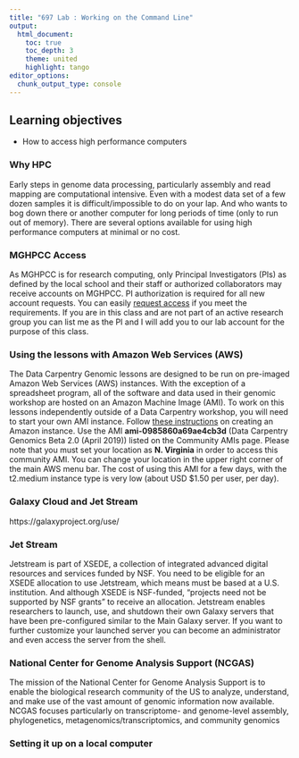 ```yaml
---
title: "697 Lab : Working on the Command Line"
output:
  html_document:
    toc: true
    toc_depth: 3
    theme: united
    highlight: tango
editor_options: 
  chunk_output_type: console
---
```


## Learning objectives

- How to access high performance computers

### Why HPC

Early steps in genome data processing, particularly assembly and read mapping are computational intensive. Even with a modest data set of a few dozen samples it is difficult/impossible to do on your lap. And who wants to bog down there or another computer for long periods of time (only to run out of memory). There are several options available for using high performance computers at minimal or no cost.

### MGHPCC Access

As MGHPCC is for research computing, only Principal Investigators (PIs) as defined by the local school and their staff or authorized collaborators may receive accounts on MGHPCC. PI authorization is required for all new account requests. You can easily [request access](https://www.umassrc.org/hpc/index.php) if you meet the requirements. If you are in this class and are not part of an active research group you can list me as the PI and I will add you to our lab account for the purpose of this class.

### Using the lessons with Amazon Web Services (AWS)

The Data Carpentry Genomic lessons are designed to be run on pre-imaged Amazon Web Services (AWS) instances. With the exception of a spreadsheet program, all of the software and data used in their genomic workshop are hosted on an Amazon Machine Image (AMI). To work on this lessons independently outside of a Data Carpentry workshop, you will need to start your own AMI instance. Follow [these instructions](https://datacarpentry.org/genomics-workshop/AMI-setup/) on creating an Amazon instance. Use the AMI __ami-0985860a69ae4cb3d__ (Data Carpentry Genomics Beta 2.0 (April 2019)) listed on the Community AMIs page. Please note that you must set your location as __N. Virginia__ in order to access this community AMI. You can change your location in the upper right corner of the main AWS menu bar. The cost of using this AMI for a few days, with the t2.medium instance type is very low (about USD $1.50 per user, per day).

### Galaxy Cloud and Jet Stream

https://galaxyproject.org/use/

### Jet Stream

Jetstream is part of XSEDE, a collection of integrated advanced digital resources and services funded by NSF. You need to be eligible for an XSEDE allocation to use Jetstream, which means must be based at a U.S. institution. And although XSEDE is NSF-funded, "projects need not be supported by NSF grants" to receive an allocation. Jetstream enables researchers to launch, use, and shutdown their own Galaxy servers that have been pre-configured similar to the Main Galaxy server. If you want to further customize your launched server you can become an administrator and even access the server from the shell. 


### National Center for Genome Analysis Support (NCGAS)

The mission of the National Center for Genome Analysis Support is to enable the biological research community of the US to analyze, understand, and make use of the vast amount of genomic information now available. NCGAS focuses particularly on transcriptome- and genome-level assembly, phylogenetics, metagenomics/transcriptomics, and community genomics


### Setting it up on a local computer




